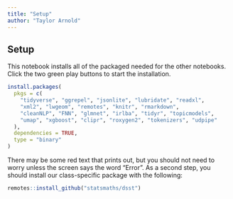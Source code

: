 ```yaml
---
title: "Setup"
author: "Taylor Arnold"
---
```


## Setup

This notebook installs all of the packaged needed for the other notebooks.
Click the two green play buttons to start the installation.

```r
install.packages(
  pkgs = c(
    "tidyverse", "ggrepel", "jsonlite", "lubridate", "readxl", 
    "xml2", "lwgeom", "remotes", "knitr", "rmarkdown",
    "cleanNLP", "FNN", "glmnet", "irlba", "tidyr", "topicmodels",
    "umap", "xgboost", "clipr", "roxygen2", "tokenizers", "udpipe"
  ),
  dependencies = TRUE,
  type = "binary"
)
```

There may be some red text that prints out, but you should not need to worry
unless the screen says the word "Error". As a second step, you should install
our class-specific package with the following:

```r
remotes::install_github("statsmaths/dsst")
```

